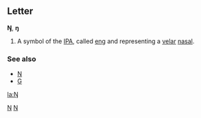==Letter==
'''Ŋ''', '''ŋ'''

#A symbol of the [[IPA]], called [[eng]] and representing a [[velar]] [[nasal]].
<!-- also used in some African languages and possibly at least one Australian aborigianl language -->

===See also===
*[[N]]
*[[G]]

[[Category:Latin letters|N]]
[[Category:IPA symbols|N]]
[[la:Ŋ]]